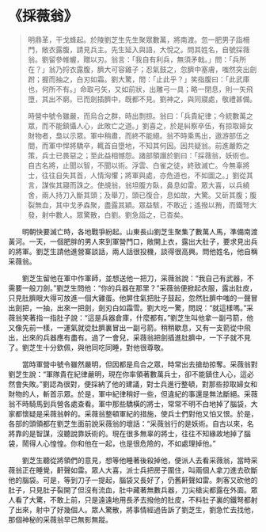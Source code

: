 # 《採薇翁》

> 明鼎革，干戈蜂起。於陵劉芝生先生聚眾數萬，將南渡。忽一肥男子詣柵門，敞衣露腹，請見兵主。先生延入與語，大悅之。問其姓名，自號採薇翁。劉留參帷幄，贈以刃。翁言：「我自有利兵，無須矛戟。」問：「兵所在？」翁乃捋衣露腹，臍大可容雞子；忍氣鼓之，忽臍中塞膚，嗤然突出劍跗；握而抽之，白刃如霜。劉大驚，問：「止此乎？」笑指腹曰：「此武庫也，何所不有。」命取弓矢，又如前狀，出雕弓一具；略一閉息，則一矢飛墮，其出不窮。已而劍插臍中，既都不見。劉神之，與同寢處，敬禮甚備。
>
> 時營中號令雖嚴，而烏合之群，時出剽掠。翁曰：「兵貴紀律；今統數萬之眾，而不能鎮懾人心，此敗亡之道。」劉喜之，於是糾察卒伍，有掠取婦女財物者，梟以示眾。軍中稍肅，而終不能絕。翁不時乘馬出，遨游部伍之間，而軍中悍將驕卒，輒首自墮地，不知其何因。因共疑翁。前進嚴飭之策，兵士已畏惡之；至此益相憾怨。諸部領譖於劉曰：「採薇翁，妖術也。自古名將，止聞以智，不聞以術。浮雲、白雀之徒，終致滅亡。今無辜將士，往往自失其首，人情洶懼；將軍與處，亦危道也，不如圖之。」劉從其言，謀俟其寢而誅之。使覘翁，翁坦腹方臥，鼻息如雷。眾大喜，以兵繞舍，兩人持刀入斷其頭；及舉刀，頭已復合，息如故，大驚。又斫其腹；腹裂無血，其中戈矛森聚，盡露其穎。眾益駭，不敢近；遙撥以矟，而鐵弩大發，射中數人。眾驚散，白劉。劉急詣之，已杳矣。

&emsp;&emsp;明朝快要滅亡時，各地戰爭紛起。山東長山劉芝生聚集了數萬人馬，準備南渡黃河。一天，一個肥胖的男人來到軍營門口，敞開上衣，露出大肚子，要求見出兵的將軍。劉芝生請他進營寨談話，兩人話很投機，談得很高興。問他姓名，他自稱采薇翁。

&emsp;&emsp;劉芝生留他在軍中作軍師，並想送他一把刀，采薇翁說：“我自己有武器，不需要一般刀劍。”劉芝生問他：“你的兵器在那里？”采薇翁便掀起衣服，露出肚皮，只見肚臍眼大得可放進一個大雞蛋。他屏住氣把肚子鼓起，忽然肚臍中嗤的一聲冒出劍把，一抽，出來一把劍，劍刃白如霜雪。劉大吃一驚，問説：“就這樣嗎。”采薇翁笑著指一指肚子說：“這是兵器倉庫，什麼都有。”劉芝生叫他拿一副弓箭，他又像先前一樣，一運氣就從肚臍裏冒出一副弓箭。稍稍歇息，又有一支箭從中飛出，出來的兵器應有盡有。過了一會兒，采薇翁把劍插進肚臍中，一下子就不見了。劉芝生十分欽佩，與他同吃同睡，對他很尊敬。

&emsp;&emsp;當時軍營中號令雖然嚴明，但因都是烏合之眾，時常出去搶劫掠奪。采薇翁對劉芝生說：“軍隊貴在紀律嚴明，現在你率領著數萬兵士，卻不能鎮住人心，這必然會失敗。”劉認為很對，便採納了他的建議，對士兵進行整頓，對那些掠取婦女和財物的人，斬首示眾。於是，軍中紀律稍好一些，但違紀的事還是無法斷絕。采薇翁不時騎馬到兵營各處查看。軍中那些驕橫的將士，常常不明不白地掉了腦袋，大家都懷疑是采薇翁幹的。采薇翁整頓軍紀的措施，使兵士們對他又怕又恨。於是，各部的頭領都在劉芝生面前說采薇翁的壞話：“采薇翁行的是妖術。自古以來，名將靠的是智謀，沒聽說靠妖術的。現在很多無辜的將士，往往不知緣故地掉了腦袋，鬧得人心惶惶。你和他在一起，也是很危險的，不如處理掉他。”

&emsp;&emsp;劉芝生聽從將領們的意見，想等他睡著後殺掉他，便派人去看采薇翁，當時采薇翁正在睡覺，鼾聲如雷。眾人大喜，派士兵把房子圍住，叫兩個人拿刀進去砍斷他的腦袋。可是，等到刀子一提起，腦袋又長好了，仍舊鼾聲如雷。刺客又砍他的肚子，只見肚子裂開了但沒有流血，肚中藏著無數兵器，刀尖槍尖都露在外面。眾人看了大驚，不敢上前，只是遠遠地用長矛去撥他的肚皮，不料肚子裏的鐵弩都射了出來，射中了好幾個人。眾人驚散，將事情經過告訴了劉芝生，劉急忙去找他，那個神秘的采薇翁早已無影無蹤。
